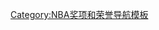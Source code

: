 <noinclude>{{noteTA|G1=NBA}}</noinclude>{{Navbox
|name=NBA年度最佳新秀
|title=[[NBA年度最佳新秀]] 
|state = {{{state|autocollapse}}}
|listclass = hlist
|group1 = 1950年代
|list1 =
* 1953年：[[唐·曼尼克]] 
* 1954年：[[雷·菲利克斯]]
* 1955年：[[鮑伯·佩提特]]
* 1956年：[[莫里斯·斯托克斯]]
* 1957年：[[湯姆·海因索恩]]
* 1958年：[[伍迪·索德贝里]]
* 1959年：[[艾爾金·貝勒]]
|group2 = 1960年代
|list2 =
* 1960年：[[威爾特·張伯倫]]
* 1961年：[[奥斯卡·罗伯逊]]
* 1962年：[[華特·貝拉米]]
* 1963年：[[特里·狄辛格]]
* 1964年：[[杰里·卢卡斯]]
* 1965年：[[威利斯·瑞德]]
* 1966年：[[瑞克·貝瑞]]
* 1967年：[[大衛·賓恩]]
* 1968年：[[厄爾·孟洛]]
* 1969年：[[威斯·安索]]
|group3 = 1970年代
|list3 =
* 1970年：[[卡里姆·阿卜杜勒-贾巴尔]]
* 1971年：[[戴夫·考恩斯]]
* [[吉奧夫·皮特里]]
* 1972年：[[西德尼·威克斯]]
* 1973年：[[鮑伯·麥卡杜]]
* 1974年：[[厄尼·迪格雷戈里奥]]
* 1975年：[[賈马尔·威尔克斯]]
* 1976年：[[阿爾萬·亞當斯]]
* 1977年：[[阿德里安·丹特利]]
* 1978年：[[沃尔特·戴维斯 (1954年)|沃尔特·戴维斯]]
* 1979年：[[菲爾·福特]]
|group4 = 1980年代
|list4 =
* 1980年：[[賴瑞·柏德]]
* 1981年：[[达雷尔·格里菲思]]
* 1982年：[[巴克·威廉姆斯]]
* 1983年：[[特里·卡明斯]]
* 1984年：[[雷夫·辛普森]]
* 1985年：[[麥可·喬丹]]
* 1986年：[[派屈克·尤英]]
* 1987年：[[扎克·珀森]]
* 1988年：[[马克·杰克逊 (1965年)|马克·杰克逊]]
* 1989年：[[米奇·里奇蒙德]]
|group5 = 1990年代
|list5 =
* 1990年：[[大卫·罗宾逊]]
* 1991年：[[德里克·科尔曼]]
* 1992年：[[拉里·约翰逊 (1969年)|拉里·约翰逊]]
* 1993年：[[沙奎尔·奥尼尔]]
* 1994年：[[克里斯·韋伯]]
* 1995年：[[格蘭特·希爾 (籃球員)|格蘭特·希爾]]
* [[贾森·基德]]
* 1996年：[[戴蒙·史陶德邁爾]]
* 1997年：[[艾倫·艾佛森]]
* 1998年：[[蒂姆·邓肯]]
* 1999年：[[文斯·卡特]]
|group6 = 2000年代
|list6 =
* 2000年：[[埃尔顿·布兰德]]
* [[史蒂夫·弗朗西斯]]
* 2001年：[[迈克·米勒]]
* 2002年：[[保罗·加索尔]]
* 2003年：[[阿玛雷·斯塔德迈尔]]
* 2004年：[[勒布朗·詹姆斯]]
* 2005年：[[埃米卡·奥卡福]]
* 2006年：[[克里斯·保羅]]
* 2007年：[[布蘭頓·羅伊]]
* 2008年：[[凱文·杜蘭特]]
* 2009年：[[德里克·罗斯]]
|group7 = 2010年代
|list7 =
* 2010年：[[泰瑞克·埃文斯]]
* 2011年：[[布莱克·格里芬]]
* 2012年：[[凯里·欧文]]
* 2013年：[[达米恩·利拉德]]
* 2014年：[[麥可·卡特-威廉斯]]
* 2015年：[[安德鲁·威金斯]]
* 2016年：[[卡爾-安東尼·唐斯]]
* 2017年：[[麥爾坎·波格登]]
* 2018年：[[賓·施蒙斯]]
* 2019年：[[卢卡·东契奇]]
|group8 = 2020年代
|list8 =
* 2020年：[[賈·莫蘭特]]
* 2021年：[[拉梅洛·鮑爾]]
* 2022年：[[史考提·巴恩斯]]

}}<noinclude>
{{collapsible option}}
[[Category:NBA奖项和荣誉导航模板]]
</noinclude>